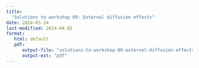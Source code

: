 ```yaml
---
title: 
  "Solutions to workshop 09: External diffusion effects"
date: 2024-03-24
last-modified: 2024-04-02
format: 
   html: default
   pdf:
      output-file: "solutions-to-workshop-09-external-diffusion-effects"
      output-ext: "pdf"
---
```

